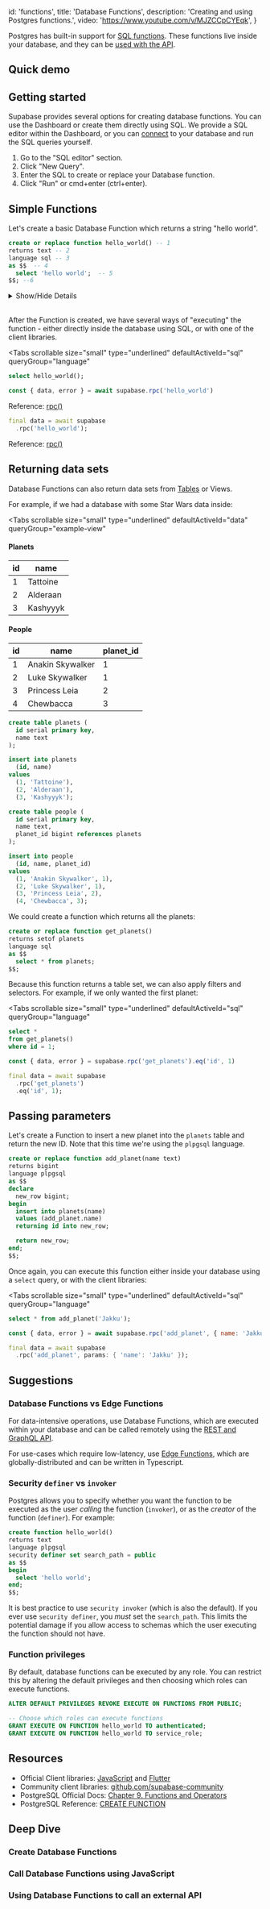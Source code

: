 
  id: 'functions',
  title: 'Database Functions',
  description: 'Creating and using Postgres functions.',
  video: 'https://www.youtube.com/v/MJZCCpCYEqk',
}

Postgres has built-in support for [SQL functions](https://www.postgresql.org/docs/current/sql-createfunction.html).
These functions live inside your database, and they can be [used with the API](../../reference/javascript/rpc).

## Quick demo

<div className="video-container">
  <IFrameWithConsent
    src="https://www.youtube-nocookie.com/embed/MJZCCpCYEqk"
    frameBorder="1"
    allow="accelerometer; autoplay; clipboard-write; encrypted-media; gyroscope; picture-in-picture"
    allowFullScreen
  ></IFrameWithConsent>
</div>

## Getting started

Supabase provides several options for creating database functions. You can use the Dashboard or create them directly using SQL.
We provide a SQL editor within the Dashboard, or you can [connect](../../guides/database/connecting-to-postgres) to your database
and run the SQL queries yourself.

1. Go to the "SQL editor" section.
2. Click "New Query".
3. Enter the SQL to create or replace your Database function.
4. Click "Run" or cmd+enter (ctrl+enter).

## Simple Functions

Let's create a basic Database Function which returns a string "hello world".

```sql
create or replace function hello_world() -- 1
returns text -- 2
language sql -- 3
as $$  -- 4
  select 'hello world';  -- 5
$$; --6

```

<details>
<summary>Show/Hide Details</summary>

At it's most basic a function has the following parts:

1. `create or replace function hello_world()`: The function declaration, where `hello_world` is the name of the function. You can use either `create` when creating a new function or `replace` when replacing an existing function. Or you can use `create or replace` together to handle either.
2. `returns text`: The type of data that the function returns. If it returns nothing, you can `returns void`.
3. `language sql`: The language used inside the function body. This can also be a procedural language: `plpgsql`, `plv8`, `plpython`, etc.
4. `as $$`: The function wrapper. Anything enclosed inside the `$$` symbols will be part of the function body.
5. `select 'hello world';`: A simple function body. The final `select` statement inside a function body will be returned if there are no statements following it.
6. `$$;`: The closing symbols of the function wrapper.

</details>

<br />

After the Function is created, we have several ways of "executing" the function - either directly inside the database using SQL, or with one of the client libraries.

<Tabs
  scrollable
  size="small"
  type="underlined"
  defaultActiveId="sql"
  queryGroup="language"
>
<TabPanel id="sql" label="SQL">

```sql
select hello_world();
```

</TabPanel>
<TabPanel id="js" label="JavaScript">

```js
const { data, error } = await supabase.rpc('hello_world')
```

Reference: [rpc()](../../reference/javascript/rpc)

</TabPanel>
<TabPanel id="dart" label="Dart">

```dart
final data = await supabase
  .rpc('hello_world');
```

Reference: [rpc()](../../reference/dart/rpc)

</TabPanel>
</Tabs>

## Returning data sets

Database Functions can also return data sets from [Tables](../../guides/database/tables) or Views.

For example, if we had a database with some Star Wars data inside:

<Tabs
  scrollable
  size="small"
  type="underlined"
  defaultActiveId="data"
  queryGroup="example-view"
>
<TabPanel id="data" label="Data">

<h4>Planets</h4>

| id  | name     |
| --- | -------- |
| 1   | Tattoine |
| 2   | Alderaan |
| 3   | Kashyyyk |

<h4>People</h4>

| id  | name             | planet_id |
| --- | ---------------- | --------- |
| 1   | Anakin Skywalker | 1         |
| 2   | Luke Skywalker   | 1         |
| 3   | Princess Leia    | 2         |
| 4   | Chewbacca        | 3         |

</TabPanel>
<TabPanel id="sql" label="SQL">

```sql
create table planets (
  id serial primary key,
  name text
);

insert into planets
  (id, name)
values
  (1, 'Tattoine'),
  (2, 'Alderaan'),
  (3, 'Kashyyyk');

create table people (
  id serial primary key,
  name text,
  planet_id bigint references planets
);

insert into people
  (id, name, planet_id)
values
  (1, 'Anakin Skywalker', 1),
  (2, 'Luke Skywalker', 1),
  (3, 'Princess Leia', 2),
  (4, 'Chewbacca', 3);
```

</TabPanel>
</Tabs>

We could create a function which returns all the planets:

```sql
create or replace function get_planets()
returns setof planets
language sql
as $$
  select * from planets;
$$;
```

Because this function returns a table set, we can also apply filters and selectors. For example, if we only wanted the first planet:

<Tabs
  scrollable
  size="small"
  type="underlined"
  defaultActiveId="sql"
  queryGroup="language"
>
<TabPanel id="sql" label="SQL">

```sql
select *
from get_planets()
where id = 1;
```

</TabPanel>
<TabPanel id="js" label="JavaScript">

```js
const { data, error } = supabase.rpc('get_planets').eq('id', 1)
```

</TabPanel>
<TabPanel id="dart" label="Dart">

```dart
final data = await supabase
  .rpc('get_planets')
  .eq('id', 1);
```

</TabPanel>
</Tabs>

## Passing parameters

Let's create a Function to insert a new planet into the `planets` table and return the new ID. Note that this time we're using the `plpgsql` language.

```sql
create or replace function add_planet(name text)
returns bigint
language plpgsql
as $$
declare
  new_row bigint;
begin
  insert into planets(name)
  values (add_planet.name)
  returning id into new_row;

  return new_row;
end;
$$;
```

Once again, you can execute this function either inside your database using a `select` query, or with the client libraries:

<Tabs
  scrollable
  size="small"
  type="underlined"
  defaultActiveId="sql"
  queryGroup="language"
>
<TabPanel id="sql" label="SQL">

```sql
select * from add_planet('Jakku');
```

</TabPanel>
<TabPanel id="js" label="JavaScript">

```js
const { data, error } = await supabase.rpc('add_planet', { name: 'Jakku' })
```

</TabPanel>
<TabPanel id="dart" label="Dart">

```dart
final data = await supabase
  .rpc('add_planet', params: { 'name': 'Jakku' });
```

</TabPanel>
</Tabs>

## Suggestions

### Database Functions vs Edge Functions

For data-intensive operations, use Database Functions, which are executed within your database
and can be called remotely using the [REST and GraphQL API](../api).

For use-cases which require low-latency, use [Edge Functions](../../guides/functions), which are globally-distributed and can be written in Typescript.

### Security `definer` vs `invoker`

Postgres allows you to specify whether you want the function to be executed as the user _calling_ the function (`invoker`), or as the _creator_ of the function (`definer`). For example:

```sql
create function hello_world()
returns text
language plpgsql
security definer set search_path = public
as $$
begin
  select 'hello world';
end;
$$;
```

It is best practice to use `security invoker` (which is also the default). If you ever use `security definer`, you _must_ set the `search_path`.
This limits the potential damage if you allow access to schemas which the user executing the function should not have.

### Function privileges

By default, database functions can be executed by any role. You can restrict this by altering the default privileges and then choosing which roles can execute functions.

```sql
ALTER DEFAULT PRIVILEGES REVOKE EXECUTE ON FUNCTIONS FROM PUBLIC;

-- Choose which roles can execute functions
GRANT EXECUTE ON FUNCTION hello_world TO authenticated;
GRANT EXECUTE ON FUNCTION hello_world TO service_role;
```

## Resources

- Official Client libraries: [JavaScript](../../reference/javascript/rpc) and [Flutter](../../reference/dart/rpc)
- Community client libraries: [github.com/supabase-community](https://github.com/supabase-community)
- PostgreSQL Official Docs: [Chapter 9. Functions and Operators](https://www.postgresql.org/docs/current/functions.html)
- PostgreSQL Reference: [CREATE FUNCTION](https://www.postgresql.org/docs/9.1/sql-createfunction.html)

## Deep Dive

### Create Database Functions

<div className="video-container">
  <IFrameWithConsent
    src="https://www.youtube-nocookie.com/embed/MJZCCpCYEqk"
    frameBorder="1"
    allow="accelerometer; autoplay; clipboard-write; encrypted-media; gyroscope; picture-in-picture"
    allowFullScreen
  ></IFrameWithConsent>
</div>

### Call Database Functions using JavaScript

<div className="video-container">
  <IFrameWithConsent
    src="https://www.youtube-nocookie.com/embed/I6nnp9AINJk"
    frameBorder="1"
    allow="accelerometer; autoplay; clipboard-write; encrypted-media; gyroscope; picture-in-picture"
    allowFullScreen
  ></IFrameWithConsent>
</div>

### Using Database Functions to call an external API

<div className="video-container">
  <IFrameWithConsent
    src="https://www.youtube-nocookie.com/embed/rARgrELRCwY"
    frameBorder="1"
    allow="accelerometer; autoplay; clipboard-write; encrypted-media; gyroscope; picture-in-picture"
    allowFullScreen
  ></IFrameWithConsent>
</div>


